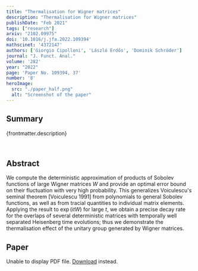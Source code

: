 ```yaml
---
title: "Thermalisation for Wigner matrices"
description: "Thermalisation for Wigner matrices"
publishDate: "Feb 2021"
tags: ["research"]
arxiv: "2102.09975"
doi: '10.1016/j.jfa.2022.109394'
mathscinet: '4372147'
authors: ['Giorgio Cipolloni', 'László Erdős', 'Dominik Schröder']
journal: "J. Funct. Anal."
volume: '282'
year: "2022"
page: 'Paper No. 109394, 37'
number: '8'
heroImage:
  src: "./paper_half.png"
  alt: "Screenshot of the paper"
---
```



## Summary

{frontmatter.description}

<br />

## Abstract

We compute the deterministic approximation of products of Sobolev functions of large Wigner matrices $W$ and provide an optimal error bound on their fluctuation with very high probability. This generalizes Voiculescu's seminal theorem [Voiculescu 1991] from polynomials to general Sobolev functions, as well as from tracial quantities to individual matrix elements. Applying the result to $\exp(\mathrm{i} tW)$ for large $t$, we obtain a precise decay rate for the overlaps of several deterministic matrices with temporally well separated Heisenberg time evolutions; thus we demonstrate the thermalisation effect of the unitary group generated by Wigner matrices.

## Paper

<object data={paper} type="application/pdf" width="100%" height="800px">
	<p>
		Unable to display PDF file.
		<a href={`https://arxiv.com/pdf/${frontmatter.arxiv}.pdf`}>Download</a>
		instead.
	</p>
</object>
